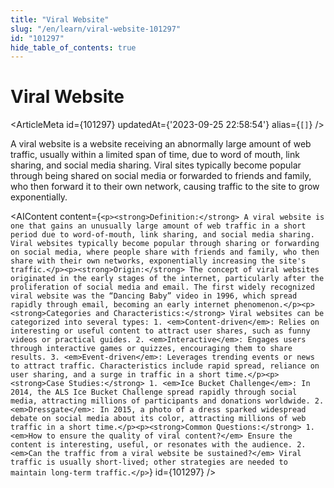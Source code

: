```yaml
---
title: "Viral Website"
slug: "/en/learn/viral-website-101297"
id: "101297"
hide_table_of_contents: true
---
```



# Viral Website

<ArticleMeta id={101297} updatedAt={'2023-09-25 22:58:54'} alias={`[]`} />
<div className='border-solid border-b border-t-0 my-4 border-[var(--ifm-color-gray-300)]' />

A viral website is a website receiving an abnormally large amount of web traffic, usually within a limited span of time, due to word of mouth, link sharing, and social media sharing. Viral sites typically become popular through being shared on social media or forwarded to friends and family, who then forward it to their own network, causing traffic to the site to grow exponentially.

<AIContent content={`<p><strong>Definition:</strong> A viral website is one that gains an unusually large amount of web traffic in a short period due to word-of-mouth, link sharing, and social media sharing. Viral websites typically become popular through sharing or forwarding on social media, where people share with friends and family, who then share with their own networks, exponentially increasing the site's traffic.</p><p><strong>Origin:</strong> The concept of viral websites originated in the early stages of the internet, particularly after the proliferation of social media and email. The first widely recognized viral website was the “Dancing Baby” video in 1996, which spread rapidly through email, becoming an early internet phenomenon.</p><p><strong>Categories and Characteristics:</strong> Viral websites can be categorized into several types: 1. <em>Content-driven</em>: Relies on interesting or useful content to attract user shares, such as funny videos or practical guides. 2. <em>Interactive</em>: Engages users through interactive games or quizzes, encouraging them to share results. 3. <em>Event-driven</em>: Leverages trending events or news to attract traffic. Characteristics include rapid spread, reliance on user sharing, and a surge in traffic in a short time.</p><p><strong>Case Studies:</strong> 1. <em>Ice Bucket Challenge</em>: In 2014, the ALS Ice Bucket Challenge spread rapidly through social media, attracting millions of participants and donations worldwide. 2. <em>Dressgate</em>: In 2015, a photo of a dress sparked widespread debate on social media about its color, attracting millions of web traffic in a short time.</p><p><strong>Common Questions:</strong> 1. <em>How to ensure the quality of viral content?</em> Ensure the content is interesting, useful, or resonates with the audience. 2. <em>Can the traffic from a viral website be sustained?</em> Viral traffic is usually short-lived; other strategies are needed to maintain long-term traffic.</p>`} id={101297} />
